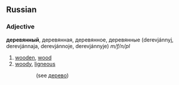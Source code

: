 ==Russian==
===Adjective===
'''деревянный''', деревянная, деревянное, деревянные (derevjánnyj, derevjánnaja, derevjánnoje, derevjánnyje) ''m/f/n/pl''

#[[wooden]], [[wood]]
#[[woody]], [[ligneous]]


::(see [[дерево]])